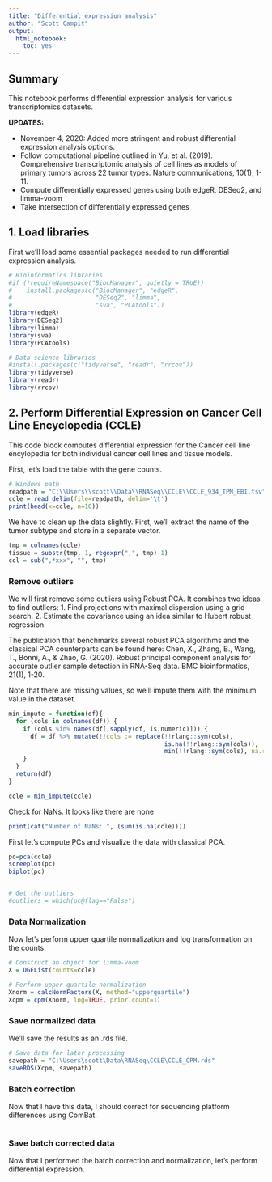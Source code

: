 ```yaml
---
title: "Differential expression analysis"
author: "Scott Campit"
output: 
  html_notebook:
    toc: yes
---
```


## Summary
This notebook performs differential expression analysis for various transcriptomics datasets. 

**UPDATES: **

  * November 4, 2020: Added more stringent and robust differential expression analysis options.
  * Follow computational pipeline outlined in Yu, et al. (2019). Comprehensive transcriptomic analysis of cell lines as models of primary tumors across 22 tumor types. Nature communications, 10(1), 1-11.
  * Compute differentially expressed genes using both edgeR, DESeq2, and limma-voom
  * Take intersection of differentially expressed genes 
  
## 1. Load libraries
First we'll load some essential packages needed to run differential expression analysis.
```r
# Bioinformatics libraries
#if (!requireNamespace("BiocManager", quietly = TRUE))
#    install.packages(c("BiocManager", "edgeR", 
#                       "DESeq2", "limma", 
#                       "sva", "PCAtools"))
library(edgeR)
library(DESeq2)
library(limma)
library(sva)
library(PCAtools)

# Data science libraries
#install.packages(c("tidyverse", "readr", "rrcov"))
library(tidyverse)
library(readr)
library(rrcov)

```

## 2. Perform Differential Expression on Cancer Cell Line Encyclopedia (CCLE)

This code block computes differential expression for the Cancer cell line encylopedia for both individual cancer cell lines and tissue models.

First, let's load the table with the gene counts.
```r
# Windows path
readpath = "C:\\Users\\scott\\Data\\RNASeq\\CCLE\\CCLE_934_TPM_EBI.tsv"
ccle = read_delim(file=readpath, delim='\t')
print(head(x=ccle, n=10))
```

We have to clean up the data slightly. First, we'll extract the name of the tumor subtype and store in a separate vector.

```r
tmp = colnames(ccle)
tissue = substr(tmp, 1, regexpr(",", tmp)-1)
ccl = sub(",*xxx", "", tmp)
```

### Remove outliers
We will first remove some outliers using Robust PCA. It combines two ideas to find outliers:
  1. Find projections with maximal dispersion using a grid search.
  2. Estimate the covariance using an idea similar to Hubert robust regression.

The publication that benchmarks several robust PCA algorithms and the classical PCA counterparts can be found here: Chen, X., Zhang, B., Wang, T., Bonni, A., & Zhao, G. (2020). Robust principal component analysis for accurate outlier sample detection in RNA-Seq data. BMC bioinformatics, 21(1), 1-20.

Note that there are missing values, so we'll impute them with the minimum value in the dataset.
```r
min_impute = function(df){
  for (cols in colnames(df)) {
    if (cols %in% names(df[,sapply(df, is.numeric)])) {
      df = df %>% mutate(!!cols := replace(!!rlang::sym(cols),
                                           is.na(!!rlang::sym(cols)),
                                           min(!!rlang::sym(cols), na.rm=TRUE)))
    }
  }
  return(df)
}

ccle = min_impute(ccle)
```

Check for NaNs. It looks like there are none
```r
print(cat("Number of NaNs: ", (sum(is.na(ccle))))
```

First let's compute PCs and visualize the data with classical PCA. 
```r
pc=pca(ccle)
screeplot(pc)
biplot(pc)


# Get the outliers
#outliers = which(pc@flag=="False")
```

### Data Normalization 
Now let's perform upper quartile normalization and log transformation on the counts.
```r
# Construct an object for limma-voom
X = DGEList(counts=ccle)

# Perform upper-quartile normalization
Xnorm = calcNormFactors(X, method="upperquartile")
Xcpm = cpm(Xnorm, log=TRUE, prior.count=1)
```

### Save normalized data 
We'll save the results as an .rds file.
```r
# Save data for later processing
savepath = "C:\Users\scott\Data\RNASeq\CCLE\CCLE_CPM.rds"
saveRDS(Xcpm, savepath)
```

### Batch correction 
Now that I have this data, I should correct for sequencing platform differences using ComBat.
```r

```

### Save batch corrected data
Now that I performed the batch correction and normalization, let's perform differential expression.
```r

```